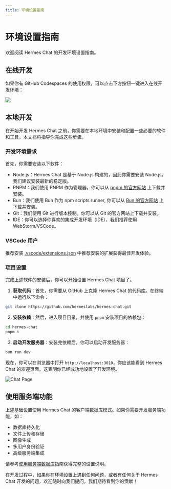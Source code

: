 ```yaml
---
title: 环境设置指南
---
```


# 环境设置指南

欢迎阅读 Hermes Chat 的开发环境设置指南。

## 在线开发

如果你有 GitHub Codespaces 的使用权限，可以点击下方按钮一键进入在线开发环境：

[![][codespaces-shield]][codespaces-link]

## 本地开发

在开始开发 Hermes Chat 之前，你需要在本地环境中安装和配置一些必要的软件和工具。本文档将指导你完成这些步骤。

### 开发环境需求

首先，你需要安装以下软件：

- Node.js：Hermes Chat 是基于 Node.js 构建的，因此你需要安装 Node.js。我们建议安装最新的稳定版。
- PNPM：我们使用 PNPM 作为管理器。你可以从 [pnpm 的官方网站](https://pnpm.io/installation) 上下载并安装。
- Bun：我们使用 Bun 作为 npm scripts runner, 你可以从 [Bun 的官方网站](https://bun.com/docs/installation) 上下载并安装。
- Git：我们使用 Git 进行版本控制。你可以从 Git 的官方网站上下载并安装。
- IDE：你可以选择你喜欢的集成开发环境（IDE），我们推荐使用 WebStorm/VSCode。

### VSCode 用户

推荐安装 [.vscode/extensions.json](https://github.com/hermeslabs/hermes-chat/blob/main/.vscode/extensions.json) 中推荐安装的扩展获得最佳开发体验。

### 项目设置

完成上述软件的安装后，你可以开始设置 Hermes Chat 项目了。

1. **获取代码**：首先，你需要从 GitHub 上克隆 Hermes Chat 的代码库。在终端中运行以下命令：

```bash
git clone https://github.com/hermeslabs/hermes-chat.git
```

2. **安装依赖**：然后，进入项目目录，并使用 `pnpm` 安装项目的依赖包：

```bash
cd hermes-chat
pnpm i
```

3. **启动开发服务器**：安装完依赖后，你可以启动开发服务器：

```bash
bun run dev
```

现在，你可以在浏览器中打开 `http://localhost:3010`，你应该能看到 Hermes Chat 的欢迎页面。这表明你已经成功地设置了开发环境。

![Chat Page](https://hub-apac-1.lobeobjects.space/docs/fc7b157a3bc016bc97719065f80c555c.png)

## 使用服务端功能

上述基础设置使用 Hermes Chat 的客户端数据库模式。如果你需要开发服务端功能，如：

- 数据库持久化
- 文件上传和存储
- 图像生成
- 多用户身份验证
- 高级服务端集成

请参考[使用服务端数据库](/docs/development/basic/work-with-server-side-database)指南获得完整的设置说明。

在开发过程中，如果你在环境设置上遇到任何问题，或者有任何关于 Hermes Chat 开发的问题，欢迎随时向我们提问。我们期待看到你的贡献！

[codespaces-link]: https://codespaces.new/hermeslabs/hermes-chat
[codespaces-shield]: https://github.com/codespaces/badge.svg
